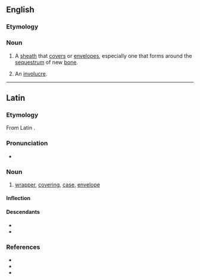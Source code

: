 ==English==

===Etymology===
{{etyl|la|en}}

===Noun===
{{en-noun|involucra}}

# A [[sheath]] that [[cover]]s or [[envelope]]s, especially one that forms around the [[sequestrum]] of new [[bone]].
# {{lb|en|botany}} An [[involucre]].

----

==Latin==

===Etymology===
From Latin {{l|la|involvō}}.

===Pronunciation===
* {{la-IPA|involūcrum}}

===Noun===
{{la-noun|involūcrum|involūcrī|n|second}}

# [[wrapper]], [[covering]], [[case]], [[envelope]]

====Inflection====
{{la-decl-2nd-N|involūcr}}

====Descendants====
* {{desc|it|involucro|bor=1}}
* {{desc|es|involucro|bor=1}}

===References===
* {{R:L&S}}
* {{R:Elementary Lewis}}
* {{R:Gaffiot}}